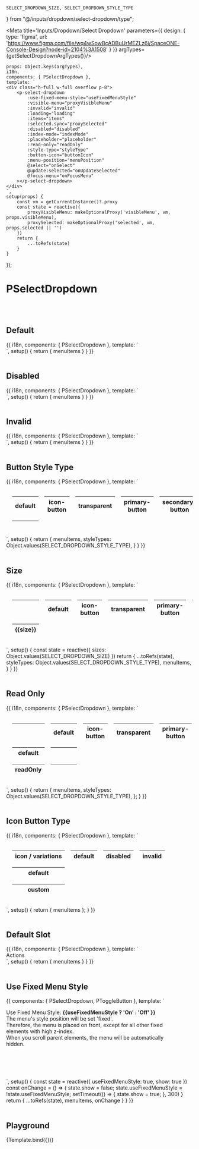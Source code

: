 


    SELECT_DROPDOWN_SIZE, SELECT_DROPDOWN_STYLE_TYPE
} from "@/inputs/dropdown/select-dropdown/type";

<Meta title='Inputs/Dropdown/Select Dropdown' parameters={{
    design: {
        type: 'figma',
        url: 'https://www.figma.com/file/wq4wSowBcADBuUrMEZLz6i/SpaceONE-Console-Design?node-id=2104%3A1508'
    }
}} argTypes={getSelectDropdownArgTypes()}/>


    props: Object.keys(argTypes),
    i18n,
    components: { PSelectDropdown },
    template: `
    <div class="h-full w-full overflow p-8">
        <p-select-dropdown
            :use-fixed-menu-style="useFixedMenuStyle"
            :visible-menu="proxyVisibleMenu"
            :invalid="invalid"
            :loading="loading"
            :items="items"
            :selected.sync="proxySelected"
            :disabled="disabled"
            :index-mode="indexMode"
            :placeholder="placeholder"
            :read-only="readOnly"
            :style-type="styleType"
            :button-icon="buttonIcon"
            :menu-position="menuPosition"
            @select="onSelect"
            @update:selected="onUpdateSelected"
            @focus-menu="onFocusMenu"
        ></p-select-dropdown>
    </div>
    `,
    setup(props) {
        const vm = getCurrentInstance()?.proxy
        const state = reactive({
            proxyVisibleMenu: makeOptionalProxy('visibleMenu', vm, props.visibleMenu),
            proxySelected: makeOptionalProxy('selected', vm, props.selected || '')
        })
        return {
            ...toRefs(state)
        }
    }
});


# PSelectDropdown
<br/>
<br/>

## Default

<Canvas>
    <Story name="Basic">
        {{
            i18n,
            components: { PSelectDropdown },
            template: `
    <div class="h-full w-full overflow p-8">
        <p-select-dropdown :items="menuItems"></p-select-dropdown>
    </div>
    `,
            setup() {
                return {
                    menuItems
                }
            }
        }}
    </Story>
</Canvas>

<br/>
<br/>


## Disabled

<Canvas>
    <Story name="Disabled">
        {{
            i18n,
            components: { PSelectDropdown },
            template: `
    <div class="h-full w-full overflow p-8">
        <p-select-dropdown :items="menuItems" disabled></p-select-dropdown>
    </div>
    `,
            setup() {
                return {
                    menuItems
                }
            }
        }}
    </Story>
</Canvas>

<br/>
<br/>

## Invalid

<Canvas>
    <Story name="Invalid">
        {{
            i18n,
            components: { PSelectDropdown },
            template: `
    <div class="h-full w-full overflow p-8">
        <p-select-dropdown :items="menuItems" invalid></p-select-dropdown>
    </div>
    `,
            setup() {
                return {
                    menuItems
                }
            }
        }}
    </Story>
</Canvas>

<br/>
<br/>

## Button Style Type

<Canvas>
    <Story name="Button Style Type">
        {{
            i18n,
            components: { PSelectDropdown },
            template: `
                <table style="border-collapse: separate; border-spacing: 16px;">
                    <thead>
                        <tr>
                            <th>default</th>
                            <th>icon-button</th>
                            <th>transparent</th>
                            <th>primary-button</th>
                            <th>secondary-button</th>
                        </tr>
                    </thead>
                    <tbody>
                        <tr>
                            <th v-for="styleType in styleTypes" :key="styleType">
                                <p-select-dropdown :items="menuItems" :styleType="styleType" style="margin: 0.5rem;"/>
                            </th>
                        </tr>
                    </tbody>
                </table>
            `,
            setup() {
                return {
                    menuItems,
                    styleTypes: Object.values(SELECT_DROPDOWN_STYLE_TYPE),
                }
            }
        }}
    </Story>
</Canvas>

<br/>
<br/>

## Size

<Canvas>
    <Story name="Size">
        {{
            i18n,
            components: { PSelectDropdown },
            template: `
                <table style="border-collapse: separate; border-spacing: 16px;">
                    <thead>
                        <tr>
                            <th></th>
                            <th>default</th>
                            <th>icon-button</th>
                            <th>transparent</th>
                            <th>primary-button</th>
                            <th>secondary-button</th>
                        </tr>
                    </thead>
                    <tbody>
                        <tr v-for="size in sizes" :size="size">
                            <th>{{size}}</th>
                            <td v-for="styleType in styleTypes" :key="styleType">
                                <p-select-dropdown :size="size" :items="menuItems" :styleType="styleType" style="margin: 0.5rem;"/>
                            </td>
                        </tr>
                    </tbody>
                </table>
            `,
            setup() {
                const state = reactive({
                    sizes: Object.values(SELECT_DROPDOWN_SIZE)
                })
                return {
                    ...toRefs(state),
                    styleTypes: Object.values(SELECT_DROPDOWN_STYLE_TYPE),
                    menuItems,
                }
            }
        }}
    </Story>
</Canvas>

<br/>
<br/>

## Read Only

<Canvas>
    <Story name="Read Only">
        {{
            i18n,
            components: { PSelectDropdown },
            template: `
                <table style="border-collapse: separate; border-spacing: 16px;">
                    <thead>
                        <tr>
                            <th></th>
                            <th>default</th>
                            <th>icon-button</th>
                            <th>transparent</th>
                            <th>primary-button</th>
                            <th>secondary-button</th>
                        </tr>
                    </thead>
                    <tbody>
                        <tr>
                            <th>default</th>
                            <th v-for="styleType in styleTypes" :key="styleType">
                                <p-select-dropdown :items="menuItems" :styleType="styleType" style="margin: 0.5rem;"/>
                            </th>
                        </tr>
                        <tr>
                            <th>readOnly</th>
                            <th v-for="styleType in styleTypes" :key="styleType">
                                <p-select-dropdown read-only :items="menuItems" :styleType="styleType" style="margin: 0.5rem;"/>
                            </th>
                        </tr>
                    </tbody>
                </table>
            `,
            setup() {
                return {
                    menuItems,
                    styleTypes: Object.values(SELECT_DROPDOWN_STYLE_TYPE),
                };
            }
        }}
    </Story>
</Canvas>

<br/>
<br/>

## Icon Button Type

<Canvas>
    <Story name="Icon Button Type">
        {{
            i18n,
            components: {
                PSelectDropdown
            },
            template: `
                <table style="border-collapse: separate; border-spacing: 16px;">
                    <thead>
                        <tr>
                            <th>icon / variations</th>
                            <th>default</th>
                            <th>disabled</th>
                            <th>invalid</th>
                        </tr>
                    </thead>
                    <tbody>
                        <tr>
                            <th>default</th>
                            <td><p-select-dropdown :items="menuItems" style-type="icon-button" /></td>
                            <td><p-select-dropdown :items="menuItems" style-type="icon-button" disabled /></td>
                            <td><p-select-dropdown :items="menuItems" style-type="icon-button" invalid /></td>
                        </tr>
                        <tr>
                            <th>custom</th>
                            <td><p-select-dropdown :items="menuItems" style-type="icon-button" button-icon="ic_setting" /></td>
                            <td><p-select-dropdown :items="menuItems" style-type="icon-button" button-icon="ic_setting" disabled /></td>
                            <td><p-select-dropdown :items="menuItems" style-type="icon-button" button-icon="ic_setting" invalid /></td>
                        </tr>
                    </tbody>
                </table>
            `,
            setup() {
                return {
                    menuItems
                };
            }
        }}
    </Story>
</Canvas>

<br/>
<br/>


## Default Slot

<Canvas>
    <Story name="Default Slot">
        {{
            i18n,
            components: { PSelectDropdown },
            template: `
    <div class="h-full w-full overflow p-8">
        <p-select-dropdown :items="menuItems">
            Actions
        </p-select-dropdown>
    </div>
    `,
            setup() {
                return {
                    menuItems
                }
            }
        }}
    </Story>
</Canvas>

<br/>
<br/>

## Use Fixed Menu Style

<Canvas>
    <Story name="Use Fixed Menu Style" >
        {{
            components: { PSelectDropdown, PToggleButton },
            template: `
        <div class="bg-gray-100 p-8" style="height: 200px; overflow-y: auto; width: 90%;">
            <div style="height: 500px;">
                <p class="text-lg mb-5 leading-7" :class="useFixedMenuStyle ? 'text-gray-800' : 'text-gray-400'">
                    Use Fixed Menu Style: <strong> {{useFixedMenuStyle ? 'On' : 'Off' }}</strong> <p-toggle-button :value="useFixedMenuStyle" @change="onChange" /> <br/>
                    The menu's style position will be set 'fixed'.<br/>
                    Therefore, the menu is placed on front, except for all other fixed elements with high z-index.<br/>
                    When you scroll parent elements, the menu will be automatically hidden.
                </p>
                <p-select-dropdown v-if="show" :items="menuItems" :use-fixed-menu-style="useFixedMenuStyle" />
            </div>
        </div>
`,
            setup() {
                const state = reactive({
                    useFixedMenuStyle: true,
                    show: true
                })
                const onChange = () => {
                    state.show = false;
                    state.useFixedMenuStyle = !state.useFixedMenuStyle;
                    setTimeout(() => {
                        state.show = true;
                    }, 300)
                }
                return {
                    ...toRefs(state),
                    menuItems,
                    onChange
                }
            }
        }}
    </Story>
</Canvas>

<br/>
<br/>


## Playground

<Canvas>
    <Story name="Playground">
        {Template.bind({})}
    </Story>
</Canvas>

<ArgsTable story="Playground"/>
